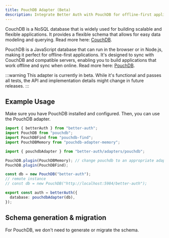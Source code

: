 ```yaml
---
title: PouchDB Adapter (Beta)
description: Integrate Better Auth with PouchDB for offline-first applications.
---
```


CouchDB is a NoSQL database that is widely used for building scalable and flexible applications. It provides a flexible schema that allows for easy data modeling and querying.
Read more here: [CouchDB](https://couchdb.apache.org/).

PouchDB is a JavaScript database that can run in the browser or in Node.js, making it perfect for offline-first applications.
It's designed to sync with CouchDB and compatible servers, enabling you to build applications that work offline and sync when online.
Read more here: [PouchDB](https://pouchdb.com/).

:::warning
This adapter is currently in beta. While it's functional and passes all tests, the API and implementation details might change in future releases.
:::

## Example Usage

Make sure you have PouchDB installed and configured.
Then, you can use the PouchDB adapter.

```ts title="auth.ts"
import { betterAuth } from "better-auth";
import PouchDB from "pouchdb";
import PouchDBFind from "pouchdb-find";
import PouchDBMemory from "pouchdb-adapter-memory";

import { pouchdbAdapter } from "better-auth/adapters/pouchdb";

PouchDB.plugin(PouchDBMemory); // change pouchdb to an appropriate adapter or use a remote instance
PouchDB.plugin(PouchDBFind);

const db = new PouchDB("better-auth");
// remote instance
// const db = new PouchDB("http://localhost:5984/better-auth");

export const auth = betterAuth({
  database: pouchdbAdapter(db),
});
```

## Schema generation & migration

For PouchDB, we don't need to generate or migrate the schema.